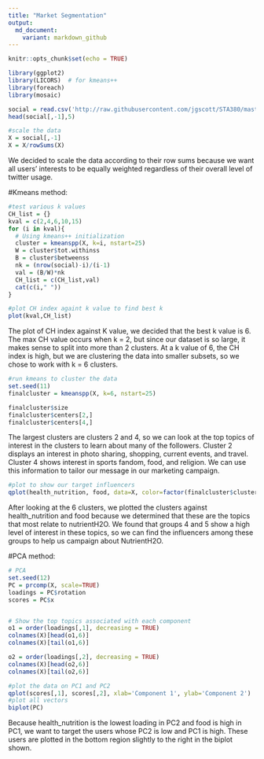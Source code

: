 ```yaml
---
title: "Market Segmentation"
output:
  md_document:
    variant: markdown_github
---
```


```r
knitr::opts_chunk$set(echo = TRUE)

```
```r
library(ggplot2)
library(LICORS)  # for kmeans++
library(foreach)
library(mosaic)

social = read.csv('http://raw.githubusercontent.com/jgscott/STA380/master/data/social_marketing.csv', header=TRUE)
head(social[,-1],5)

#scale the data
X = social[,-1]
X = X/rowSums(X)
```

We decided to scale the data according to their row sums because we want all users' interests to be equally weighted regardless of their overall level of twitter usage.


#Kmeans method:
```r
#test various k values
CH_list = {}
kval = c(2,4,6,10,15)
for (i in kval){
  # Using kmeans++ initialization
  cluster = kmeanspp(X, k=i, nstart=25)
  W = cluster$tot.withinss
  B = cluster$betweenss
  nk = (nrow(social)-i)/(i-1)
  val = (B/W)*nk
  CH_list = c(CH_list,val)
  cat(c(i," "))
}

#plot CH index againt k value to find best k
plot(kval,CH_list)
```

The plot of CH index against K value, we decided that the best k value is 6. The max CH value occurs when k = 2, but since our dataset is so large, it makes sense to split into more than 2 clusters. At a k value of 6, the CH index is high, but we are clustering the data into smaller subsets, so we chose to work with k = 6 clusters.

```r
#run kmeans to cluster the data
set.seed(11)
finalcluster = kmeanspp(X, k=6, nstart=25)

finalcluster$size
finalcluster$centers[2,]
finalcluster$centers[4,]
```

The largest clusters are clusters 2 and 4, so we can look at the top topics of interest in the clusters to learn about many of the followers. Cluster 2 displays an interest in photo sharing, shopping, current events, and travel. Cluster 4 shows interest in sports fandom, food, and religion. We can use this information to tailor our message in our marketing campaign.

```r
#plot to show our target influencers
qplot(health_nutrition, food, data=X, color=factor(finalcluster$cluster))
```

After looking at the 6 clusters, we plotted the clusters against health_nutrition and food because we determined that these are the topics that most relate to nutrientH2O. We found that groups 4 and 5 show a high level of interest in these topics, so we can find the influencers among these groups to help us campaign about NutrientH2O.


#PCA method:
```r

# PCA
set.seed(12)
PC = prcomp(X, scale=TRUE)
loadings = PC$rotation
scores = PC$x


# Show the top topics associated with each component
o1 = order(loadings[,1], decreasing = TRUE)
colnames(X)[head(o1,6)]
colnames(X)[tail(o1,6)]

o2 = order(loadings[,2], decreasing = TRUE)
colnames(X)[head(o2,6)]
colnames(X)[tail(o2,6)]

#plot the data on PC1 and PC2
qplot(scores[,1], scores[,2], xlab='Component 1', ylab='Component 2')
#plot all vectors
biplot(PC)
```

Because health_nutrition is the lowest loading in PC2 and food is high in PC1, we want to target the users whose PC2 is low and PC1 is high. These users are plotted in the bottom region slightly to the right in the biplot shown.


